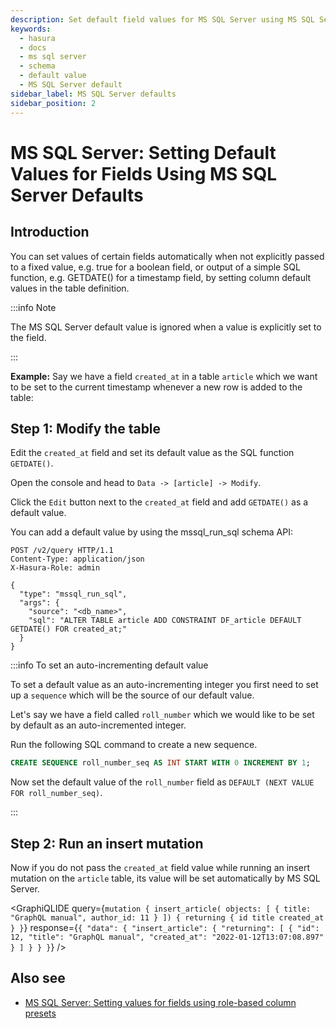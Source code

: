 ```yaml
---
description: Set default field values for MS SQL Server using MS SQL Server defaults in Hasura
keywords:
  - hasura
  - docs
  - ms sql server
  - schema
  - default value
  - MS SQL Server default
sidebar_label: MS SQL Server defaults
sidebar_position: 2
---
```



# MS SQL Server: Setting Default Values for Fields Using MS SQL Server Defaults

## Introduction

You can set values of certain fields automatically when not explicitly passed to a fixed value, e.g. true for a boolean
field, or output of a simple SQL function, e.g. GETDATE() for a timestamp field, by setting column default values in the
table definition.

:::info Note

The MS SQL Server default value is ignored when a value is explicitly set to the field.

:::

**Example:** Say we have a field `created_at` in a table `article` which we want to be set to the current timestamp
whenever a new row is added to the table:

## Step 1: Modify the table

Edit the `created_at` field and set its default value as the SQL function `GETDATE()`.

<Tabs groupId="user-preference" className="api-tabs">
<TabItem value="console" label="Console">

Open the console and head to `Data -> [article] -> Modify`.

Click the `Edit` button next to the `created_at` field and add `GETDATE()` as a default value.

<Thumbnail src='/img/schema/mssql-add-default-value.png' alt='Modify the table in the console' width='800px' />

</TabItem>
<TabItem value="api" label="API">

You can add a default value by using the mssql_run_sql schema API:

```http
POST /v2/query HTTP/1.1
Content-Type: application/json
X-Hasura-Role: admin

{
  "type": "mssql_run_sql",
  "args": {
    "source": "<db_name>",
    "sql": "ALTER TABLE article ADD CONSTRAINT DF_article DEFAULT GETDATE() FOR created_at;"
  }
}
```

</TabItem>
</Tabs>

:::info To set an auto-incrementing default value

To set a default value as an auto-incrementing integer you first need to set up a `sequence` which will be the source of
our default value.

Let's say we have a field called `roll_number` which we would like to be set by default as an auto-incremented integer.

Run the following SQL command to create a new sequence.

```sql
CREATE SEQUENCE roll_number_seq AS INT START WITH 0 INCREMENT BY 1;
```

Now set the default value of the `roll_number` field as `DEFAULT (NEXT VALUE FOR roll_number_seq)`.

:::

## Step 2: Run an insert mutation

Now if you do not pass the `created_at` field value while running an insert mutation on the `article` table, its value
will be set automatically by MS SQL Server.

<GraphiQLIDE
  query={`mutation {
    insert_article(
    objects: [
      {
        title: "GraphQL manual",
        author_id: 11
      }
    ]) {
    returning {
      id
      title
      created_at
    }
 }`}
  response={`{
  "data": {
    "insert_article": {
      "returning": [
        {
          "id": 12,
          "title": "GraphQL manual",
          "created_at": "2022-01-12T13:07:08.897"
        }
      ]
    }
  }
 }`}
/>

## Also see

- [MS SQL Server: Setting values for fields using role-based column presets](/schema/ms-sql-server/default-values/mssql-column-presets.mdx)
